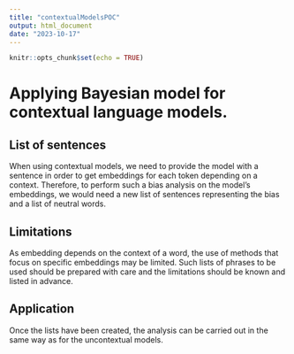 ```yaml
---
title: "contextualModelsPOC"
output: html_document
date: "2023-10-17"
---
```


```r
knitr::opts_chunk$set(echo = TRUE)
```

# Applying Bayesian model for contextual language models.

## List of sentences

When using contextual models, we need to provide the model with a sentence in order to get embeddings for each token depending on a context. Therefore, to perform such a bias analysis on the model's embeddings, we would need a new list of sentences representing the bias and a list of neutral words.

## Limitations

As embedding depends on the context of a word, the use of methods that focus on specific embeddings may be limited. Such lists of phrases to be used should be prepared with care and the limitations should be known and listed in advance.

## Application

Once the lists have been created, the analysis can be carried out in the same way as for the uncontextual models.